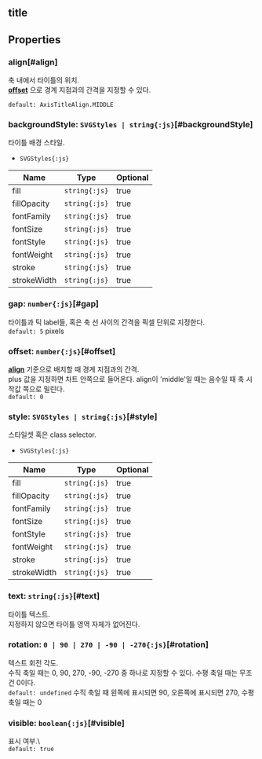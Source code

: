 ## title

## Properties

### align[#align]
축 내에서 타이틀의 위치.\
 **[offset](#offset)** 으로 경계 지점과의 간격을 지정할 수 있다.  


`default: AxisTitleAlign.MIDDLE`  

### backgroundStyle: `SVGStyles | string{:js}`[#backgroundStyle]
타이틀 배경 스타일.  
- `SVGStyles{:js}` 

| Name | Type | Optional |  
| ----- | ----- | ----- |  
| fill | `string{:js}` | true |  
| fillOpacity | `string{:js}` | true |  
| fontFamily | `string{:js}` | true |  
| fontSize | `string{:js}` | true |  
| fontStyle | `string{:js}` | true |  
| fontWeight | `string{:js}` | true |  
| stroke | `string{:js}` | true |  
| strokeWidth | `string{:js}` | true |
### gap: `number{:js}`[#gap]
타이틀과 틱 label들, 혹은 축 선 사이의 간격을 픽셀 단위로 지정한다.  
`default: 5` pixels 

### offset: `number{:js}`[#offset]
**[align](#align)**  기준으로 배치할 때 경계 지점과의 간격.\
plus 값을 지정하면 차트 안쪽으로 들어온다.
align이 'middle'일 때는 음수일 때 축 시작값 쪽으로 밀린다.  
`default: 0`  

### style: `SVGStyles | string{:js}`[#style]
스타일셋 혹은 class selector.  
- `SVGStyles{:js}` 

| Name | Type | Optional |  
| ----- | ----- | ----- |  
| fill | `string{:js}` | true |  
| fillOpacity | `string{:js}` | true |  
| fontFamily | `string{:js}` | true |  
| fontSize | `string{:js}` | true |  
| fontStyle | `string{:js}` | true |  
| fontWeight | `string{:js}` | true |  
| stroke | `string{:js}` | true |  
| strokeWidth | `string{:js}` | true |
### text: `string{:js}`[#text]
타이틀 텍스트.\
지정하지 않으면 타이틀 영역 자체가 없어진다.  

### rotation: `0 | 90 | 270 | -90 | -270{:js}`[#rotation]
텍스트 회전 각도.\
수직 축일 때는 0, 90, 270, -90, -270 중 하나로 지정할 수 있다.
수평 축일 때는 무조건 0이다.  
`default: undefined` 수직 축일 때 왼쪽에 표시되면 90, 오른쪽에 표시되면 270, 수평 축일 때는 0 

### visible: `boolean{:js}`[#visible]
표시 여부.\  
`default: true`  
